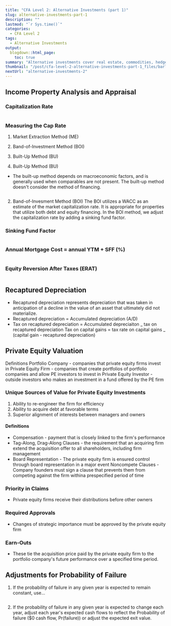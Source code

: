 ```yaml
---
title: "CFA Level 2: Alternative Investments (part 1)"
slug: alternative-investments-part-1
description: ""
lastmod: "`r Sys.time()`"
categories:
  - CFA Level 2
tags:
  - Alternative Investments
output:
  blogdown::html_page:
    toc: true
summary: "Alternative investments cover real estate, commodities, hedge funds, private equity, and more. Each of these has its own unique risk and reward features."
thumbnail: "/post/cfa-level-2-alternative-investments-part-1_files/barley.jpg"
nextUrl: "alternative-investments-2"
---
```


## Income Property Analysis and Appraisal

### Capitalization Rate

<Math>{"\\mathrm {\\small {Cap rate = r_{NOI} - g_{NOI}}}"}</Math>

### Measuring the Cap Rate

1. Market Extraction Method (ME)
2. Band-of-Investment Method (BOI)
3. Built-Up Method (BU)

4. Built-Up Method (BU)

- The built-up method depends on macroeconomic factors, and is generally used when comparables are not present. The built-up method doesn't consider the method of financing.

<Math>
  {
    "\\mathrm {\\small {C_0 = pure rate + liquidity premium + recapture premium + risk premium}}"
  }
</Math>

2. Band-of-Invesment Method (BOI)
   The BOI utilizes a WACC as an estimate of the market capitalization rate. It is appropriate for properties that utilize both debt and equity financing. In the BOI method, we adjust the capitalization rate by adding a sinking fund factor.

### Sinking Fund Factor

<Math>
  {"\\mathrm {\\small {SFF = PMT(i/12, n\\times12, PV = 0, FV = -1)}}"}
</Math>

### Annual Mortgage Cost = annual YTM + SFF (%)

<Math>
  {
    "\\mathrm {\\small {C_0 = WACC = (mortgage weight x mortgage cost) + (equity weight x equity cost)}}"
  }
</Math>

### Equity Reversion After Taxes (ERAT)

<Math>{"\\mathrm {ERAT = Net selling price - Mortgage balance - Taxes}"}</Math>

## Recaptured Depreciation

- Recaptured depreciation represents depreciation that was taken in anticipation of a decline in the value of an asset that ultimately did not materialize.
- Recaptured depreciation = Accumulated depreciation (A/D)
- Tax on recaptured depreciation = Accumulated depreciaiton _ tax on recaptured depreciation
  Tax on capital gains = tax rate on capital gains _ (capital gain - recaptured depreciation)

## Private Equity Valuation

Definitions
Portfolio Company - companies that private equity firms invest in
Private Equity Firm - companies that create portfolios of portfolio companies and allow PE investors to invest in
Private Equity Investor - outside investors who makes an investment in a fund offered by the PE firm

### Unique Sources of Value for Private Equity Investments

1. Ability to re-engineer the firm for efficiency
2. Ability to acquire debt at favorable terms
3. Superior alignment of interests between managers and owners

#### Definitions

- Compensation - payment that is closely linked to the firm's performance
- Tag-Along, Drag-Along Clauses - the requirement that an acquiring firm extend the acquisition offer to all shareholders, including firm management
- Board Representation - The private equity firm is ensured control through board representation in a major event
  Noncompete Clauses - Company founders must sign a clause that prevents them from competing against the firm withina prespecified period of time

### Priority in Claims

- Private equity firms receive their distributions before other owners

### Required Approvals

- Changes of strategic importance must be approved by the private equity firm

### Earn-Outs

- These tie the acquisition price paid by the private equity firm to the portfolio company's future performance over a specified time period.

## Adjustments for Probability of Failure

1. If the probability of failure in any given year is expected to remain constant, use...

<Math>
  {
    "\\mathrm {\\small {r_{adj} =  \\frac{1 + r_{unadj}} {1 - Pr(failure)} - 1}}"
  }
</Math>

2. If the probability of failure in any given year is expected to change each year, adjust each year's expected cash flows to reflect the Probability of failure ($0 cash flow, Pr(failure)) or adjust the expected exit value.
